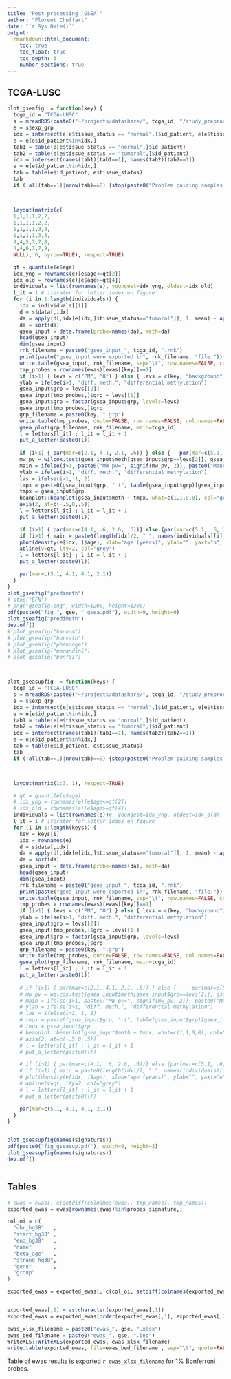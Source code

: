 ---
title: "Post processing `GSEA`"
author: "Florent Chuffart"
date: "`r Sys.Date()`"
output: 
  rmarkdown::html_document:
    toc: true
    toc_float: true
    toc_depth: 3
    number_sections: true
---

## TCGA-LUSC

```{r gsea apply, fig.width=9, fig.height=9}
plot_gseafig  = function(key) {
  tcga_id = "TCGA-LUSC"
  s = mreadRDS(paste0("~/projects/datashare/", tcga_id, "/study_preproc_", tcga_id, ".rds"))
  e = s$exp_grp
  idx = intersect(e[e$tissue_status == "normal",]$id_patient, e[e$tissue_status == "tumoral",]$id_patient)
  e = e[e$id_patient%in%idx,]
  tab1 = table(e[e$tissue_status == "normal",]$id_patient)
  tab2 = table(e[e$tissue_status == "tumoral",]$id_patient)
  idx = intersect(names(tab1)[tab1==1], names(tab2)[tab2==1])    
  e = e[e$id_patient%in%idx,]
  tab = table(e$id_patient, e$tissue_status)
  tab
  if (!all(tab==1)|nrow(tab)==0) {stop(paste0("Problem pairing samples for ", tcga_id))}



  layout(matrix(c(
  1,1,1,1,2,2,
  1,1,1,1,2,2,
  1,1,1,1,3,3,
  1,1,1,1,3,3,
  4,4,5,7,7,8,
  4,4,6,7,7,9,
  NULL), 6, byrow=TRUE), respect=TRUE)

  qt = quantile(e$age)
  idx_yng = rownames(e)[e$age<=qt[2]]
  idx_old = rownames(e)[e$age>=qt[4]]
  individuals = list(rownames(e), youngest=idx_yng, oldest=idx_old)
  l_it = 1 # iterator for letter index on figure
  for (i in 1:length(individuals)) {
    idx = individuals[[i]]
    d = s$data[,idx]
    da = apply(d[,idx[e[idx,]$tissue_status=="tumoral"]], 1, mean) - apply(d[,idx[e[idx,]$tissue_status=="normal"]], 1, mean)
    da = sort(da)
    gsea_input = data.frame(probe=names(da), meth=da)
    head(gsea_input)
    dim(gsea_input)
    rnk_filename = paste0("gsea_input_", tcga_id, ".rnk")
    print(paste("gsea_input were exported in", rnk_filename, "file."))
    write.table(gsea_input, rnk_filename, sep="\t", row.names=FALSE, col.names=FALSE, quote=FALSE)
    tmp_probes = rownames(ewas)[ewas[[key]]==1]
    if (i>1) { levs = c("PM", "O") } else { levs = c(key, "background") }
    ylab = ifelse(i>1, "diff. meth.", "differential methylation")
    gsea_input$grp = levs[[2]]
    gsea_input[tmp_probes,]$grp = levs[[1]]
    gsea_input$grp = factor(gsea_input$grp, levels=levs)
    gsea_input[tmp_probes,]$grp
    grp_filename = paste0(key, ".grp")
    write.table(tmp_probes, quote=FALSE, row.names=FALSE, col.names=FALSE, grp_filename)
    gsea_plot(grp_filename, rnk_filename, main=tcga_id)  
    l = letters[l_it] ; l_it = l_it + 1
    put_a_letter(paste0(l))
    
    if (i>1) { par(mar=c(2.1, 4.1, 2.1, .6)) } else { 	par(mar=c(5.1, 4.1, 4.1, .6)) }
    mw_pv = wilcox.test(gsea_input$meth[gsea_input$grp==levs[2]], gsea_input$meth[gsea_input$grp!=levs[2]])$p.value
    main = ifelse(i>1, paste0("MW pv=", signif(mw_pv, 2)), paste0("Mann Whitney pv=", signif(mw_pv, 2)))
    ylab = ifelse(i>1, "diff. meth.", "differential methylation")
    las = ifelse(i>1, 1, 2)
    tmpx = paste0(gsea_input$grp, " (", table(gsea_input$grp)[gsea_input$grp], " probes)")
    tmpx = gsea_input$grp
    beanplot::beanplot(gsea_input$meth ~ tmpx, what=c(1,1,0,0), col="grey", main=main, ylab=ylab, las=las, yaxt="n")
    axis(2, at=c(-.5,0,.5)) 
    l = letters[l_it] ; l_it = l_it + 1
    put_a_letter(paste0(l))

    if (i>1) { par(mar=c(4.1, .6, 2.6, .6))} else {par(mar=c(5.1, .6, 2.1, .6)) }
    if (i>1) { main = paste0(length(idx)/2, " ", names(individuals)[i], " ind.") } else { main = paste0(length(idx)/2, " ", names(individuals)[i], " individuals") }
    plot(density(e[idx, ]$age), xlab="age (years)", ylab="", yaxt="n", main=main)
    abline(v=qt, lty=2, col="grey")
    l = letters[l_it] ; l_it = l_it + 1
    put_a_letter(paste0(l))

    par(mar=c(5.1, 4.1, 4.1, 2.1))
  }
}
plot_gseafig("predimeth")
# stop("EFN")
# png("gseafig.png", width=1200, height=1200) 
pdf(paste0("fig_", gse, "_gsea.pdf"), width=9, height=9) 
plot_gseafig("predimeth")
dev.off()
# plot_gseafig("hannum")
# plot_gseafig("horvath")
# plot_gseafig("phenoage")
# plot_gseafig("morandini")
# plot_gseafig("bonf01")



plot_gseasupfig  = function(keys) {
  tcga_id = "TCGA-LUSC"
  s = mreadRDS(paste0("~/projects/datashare/", tcga_id, "/study_preproc_", tcga_id, ".rds"))
  e = s$exp_grp
  idx = intersect(e[e$tissue_status == "normal",]$id_patient, e[e$tissue_status == "tumoral",]$id_patient)
  e = e[e$id_patient%in%idx,]
  tab1 = table(e[e$tissue_status == "normal",]$id_patient)
  tab2 = table(e[e$tissue_status == "tumoral",]$id_patient)
  idx = intersect(names(tab1)[tab1==1], names(tab2)[tab2==1])    
  e = e[e$id_patient%in%idx,]
  tab = table(e$id_patient, e$tissue_status)
  tab
  if (!all(tab==1)|nrow(tab)==0) {stop(paste0("Problem pairing samples for ", tcga_id))}



  layout(matrix(1:3, 1), respect=TRUE)

  # qt = quantile(e$age)
  # idx_yng = rownames(e)[e$age<=qt[2]]
  # idx_old = rownames(e)[e$age>=qt[4]]
  individuals = list(rownames(e))#, youngest=idx_yng, oldest=idx_old)
  l_it = 1 # iterator for letter index on figure
  for (i in 1:length(keys)) {
    key = keys[i]
    idx = rownames(e)
    d = s$data[,idx]
    da = apply(d[,idx[e[idx,]$tissue_status=="tumoral"]], 1, mean) - apply(d[,idx[e[idx,]$tissue_status=="normal"]], 1, mean)
    da = sort(da)
    gsea_input = data.frame(probe=names(da), meth=da)
    head(gsea_input)
    dim(gsea_input)
    rnk_filename = paste0("gsea_input_", tcga_id, ".rnk")
    print(paste("gsea_input were exported in", rnk_filename, "file."))
    write.table(gsea_input, rnk_filename, sep="\t", row.names=FALSE, col.names=FALSE, quote=FALSE)
    tmp_probes = rownames(ewas)[ewas[[key]]==1]
    if (i>1) { levs = c("PM", "O") } else { levs = c(key, "background") }
    ylab = ifelse(i>1, "diff. meth.", "differential methylation")
    gsea_input$grp = levs[[2]]
    gsea_input[tmp_probes,]$grp = levs[[1]]
    gsea_input$grp = factor(gsea_input$grp, levels=levs)
    gsea_input[tmp_probes,]$grp
    grp_filename = paste0(key, ".grp")
    write.table(tmp_probes, quote=FALSE, row.names=FALSE, col.names=FALSE, grp_filename)
    gsea_plot(grp_filename, rnk_filename, main=tcga_id)  
    l = letters[l_it] ; l_it = l_it + 1
    put_a_letter(paste0(l))
    
    # if (i>1) { par(mar=c(2.1, 4.1, 2.1, .6)) } else { 	par(mar=c(5.1, 4.1, 4.1, .6)) }
    # mw_pv = wilcox.test(gsea_input$meth[gsea_input$grp==levs[2]], gsea_input$meth[gsea_input$grp!=levs[2]])$p.value
    # main = ifelse(i>1, paste0("MW pv=", signif(mw_pv, 2)), paste0("Mann Whitney pv=", signif(mw_pv, 2)))
    # ylab = ifelse(i>1, "diff. meth.", "differential methylation")
    # las = ifelse(i>1, 1, 2)
    # tmpx = paste0(gsea_input$grp, " (", table(gsea_input$grp)[gsea_input$grp], " probes)")
    # tmpx = gsea_input$grp
    # beanplot::beanplot(gsea_input$meth ~ tmpx, what=c(1,1,0,0), col="grey", main=main, ylab=ylab, las=las, yaxt="n")
    # axis(2, at=c(-.5,0,.5)) 
    # l = letters[l_it] ; l_it = l_it + 1
    # put_a_letter(paste0(l))

    # if (i>1) { par(mar=c(4.1, .6, 2.6, .6))} else {par(mar=c(5.1, .6, 2.1, .6)) }
    # if (i>1) { main = paste0(length(idx)/2, " ", names(individuals)[i], " ind.") } else { main = paste0(length(idx)/2, " ", names(individuals)[i], " individuals") }
    # plot(density(e[idx, ]$age), xlab="age (years)", ylab="", yaxt="n", main=main)
    # abline(v=qt, lty=2, col="grey")
    # l = letters[l_it] ; l_it = l_it + 1
    # put_a_letter(paste0(l))

    par(mar=c(5.1, 4.1, 4.1, 2.1))
  }
}


plot_gseasupfig(names(signatures))
pdf(paste0("fig_gseasup.pdf"), width=9, height=3) 
plot_gseasupfig(names(signatures))
dev.off()



```



## Tables

```{r table ewas}
# ewas = ewas[, c(setdiff(colnames(ewas), tmp_names), tmp_names)]
exported_ewas = ewas[rownames(ewas)%in%probes_signature,]

col_oi = c(
  "chr_hg38"   ,
  "start_hg38" ,
  "end_hg38"   ,
  "name"       ,
  "beta_age"   , 
  "strand_hg38",
  "gene"       ,
  "group" 
)

exported_ewas = exported_ewas[, c(col_oi, setdiff(colnames(exported_ewas), col_oi))]


exported_ewas[,1] = as.character(exported_ewas[,1])
exported_ewas = exported_ewas[order(exported_ewas[,1], exported_ewas[,2]),]

ewas_xlsx_filename = paste0("ewas_", gse, ".xlsx")
ewas_bed_filename = paste0("ewas_", gse, ".bed")
WriteXLS::WriteXLS(exported_ewas, ewas_xlsx_filename)
write.table(exported_ewas, file=ewas_bed_filename , sep="\t", quote=FALSE, row.names=FALSE, col.names=TRUE)
```

Table of ewas results is exported `r ewas_xlsx_filename` for 1% Bonferroni probes.




